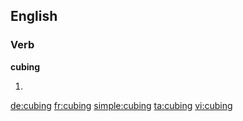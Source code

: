 ==English==

===Verb===
'''cubing'''

# {{present participle of|cube}}

[[de:cubing]]
[[fr:cubing]]
[[simple:cubing]]
[[ta:cubing]]
[[vi:cubing]]